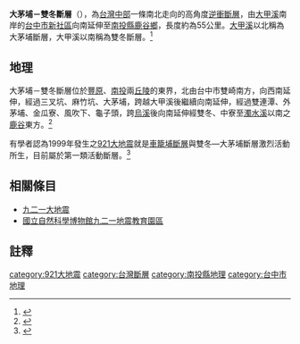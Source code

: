 '''大茅埔－雙冬斷層'''（{{lang-en|'''Tamaopu-Shuangtung Fault'''}}），為[[台灣中部|台灣中部]]一條南北走向的高角度[[逆衝斷層|逆衝斷層]]，由[[大甲溪|大甲溪]]南岸的[[台中市|台中市]][[新社區|新社區]]向南延伸至[[南投縣|南投縣]][[鹿谷鄉|鹿谷鄉]]，長度約為55公里。[[大甲溪|大甲溪]]以北稱為大茅埔斷層，大甲溪以南稱為雙冬斷層。<ref>{{Cite web |url=http://twgeoref.moeacgs.gov.tw/GipOpenWeb/wSite/ct?xItem=134288&mp=105&ctNode=1233 |title=地質知識服務網地質百科-地質百科 |accessdate=2013-03-30 |archive-date=2016-03-04 |archive-url=https://web.archive.org/web/20160304141716/http://twgeoref.moeacgs.gov.tw/GipOpenWeb/wSite/ct?xItem=134288&mp=105&ctNode=1233 |dead-url=no }}</ref>

==地理==
大茅埔－雙冬斷層位於[[豐原區|豐原]]、[[南投市|南投]]兩[[丘陵|丘陵]]的東界，北由台中市雙崎南方，向西南延伸，經過三叉坑、麻竹坑、大茅埔，跨越大甲溪後繼續向南延伸，經過雙連潭、外茅埔、金瓜寮、風吹下、龜子頭，跨[[烏溪|烏溪]]後向南延伸經雙冬、中寮至[[濁水溪|濁水溪]]以南之[[鹿谷鄉|鹿谷]]東方。<ref>{{Cite web |url=http://fault.moeacgs.gov.tw/UploadFiles/files/OLD/ATSTR42/activefault/20-3.htm |title=中央地質調查所施政計畫報告 - 活動斷層圖台 |access-date=2013-03-30 |archive-url=https://web.archive.org/web/20150128132317/http://fault.moeacgs.gov.tw/UploadFiles/files/OLD/ATSTR42/activefault/20-3.htm |archive-date=2015-01-28 |dead-url=yes }}</ref>

有學者認為1999年發生之[[921大地震|921大地震]]就是[[車籠埔斷層|車籠埔斷層]]與雙冬—大茅埔斷層激烈活動所生，目前屬於第一類活動斷層。<ref>{{cite web |url=http://gis.geo.ncu.edu.tw/921/faults/faultobs.htm |language=zh-tw |title=車籠埔斷層如何動 |author=王乾盈 |publisher=國立中央大學應用地質研究所 |date= |accessdate=2013-03-31 |archive-date=2016-05-25 |archive-url=https://web.archive.org/web/20160525161508/http://gis.geo.ncu.edu.tw/921/faults/faultobs.htm |dead-url=no }}</ref>

==相關條目==
*[[九二一大地震|九二一大地震]]
*[[國立自然科學博物館九二一地震教育園區|國立自然科學博物館九二一地震教育園區]]
==註釋==
{{reflist}}

{{台灣斷層|中}}
{{921大地震}}

[[category:921大地震|category:921大地震]]
[[category:台灣斷層|category:台灣斷層]]
[[category:南投縣地理|category:南投縣地理]]
[[category:台中市地理|category:台中市地理]]